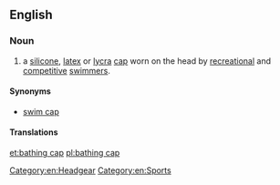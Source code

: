 ==English==

===Noun===
{{en-noun|head=[[bathing]] [[cap]]}}

# a [[silicone]], [[latex]] or [[Lycra|lycra]] [[cap]] worn on the head by [[recreation]]al and [[competitive]] [[swimmer]]s.

====Synonyms====
* [[swim cap]]

====Translations====
{{trans-see|cap worn by swimmers|swim cap}}

[[Category:en:Headgear]]
[[Category:en:Sports]]

[[et:bathing cap]]
[[pl:bathing cap]]